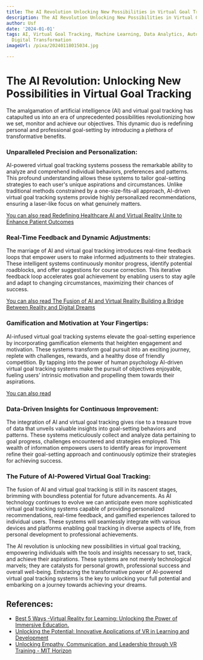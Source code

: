 ```yaml
---
title: The AI Revolution Unlocking New Possibilities in Virtual Goal Tracking
description: The AI Revolution Unlocking New Possibilities in Virtual Goal Tracking
author: Usf
date: '2024-01-01'
tags: AI, Virtual Goal Tracking, Machine Learning, Data Analytics, Automation, Innovation,
  Digital Transformation
imageUrl: /pixa/20240118015034.jpg

---
```

# The AI Revolution: Unlocking New Possibilities in Virtual Goal Tracking

The amalgamation of artificial intelligence (AI)  and virtual goal tracking has catapulted us into an era of unprecedented  possibilities revolutionizing how  we set, monitor and achieve our objectives.  This dynamic duo is redefining personal and professional goal-setting by introducing a plethora of transformative benefits.

### Unparalleled Precision and Personalization:

AI-powered virtual goal tracking systems  possess the  remarkable ability to analyze and comprehend individual behaviors, preferences and patterns. This profound understanding  allows these systems to tailor goal-setting strategies to each user's unique aspirations and circumstances. Unlike traditional  methods constrained by a one-size-fits-all approach, AI-driven virtual goal tracking  systems provide highly personalized recommendations,  ensuring a laser-like focus on what genuinely matters.

[You can  also read Redefining Healthcare  AI and Virtual Reality Unite to Enhance Patient Outcomes](Redefining%20Healthcare%20AI%20and%20Virtual%20Reality%20Unite%20to%20Enhance%20Patient%20Outcomes)


### Real-Time Feedback and Dynamic Adjustments:

The marriage of AI  and virtual goal tracking introduces real-time  feedback loops that empower users to make informed adjustments to  their strategies. These intelligent systems continuously monitor progress, identify potential roadblocks, and offer suggestions for  course correction. This iterative feedback loop accelerates goal achievement by enabling users to stay agile and adapt to changing circumstances, maximizing their chances of success.

[You can also read The  Fusion of AI and Virtual Reality Building a  Bridge  Between Reality and Digital Dreams](The%20Fusion%20of%20AI%20and%20Virtual%20Reality%20Building%20a%20Bridge%20Between%20Reality%20and%20Digital%20Dreams)


### Gamification  and Motivation at Your Fingertips:

AI-infused virtual goal tracking systems elevate  the  goal-setting experience by incorporating gamification elements that heighten engagement and motivation. These systems transform goal pursuit into an exciting journey, replete with challenges, rewards, and a healthy dose of friendly competition. By  tapping into the power of human psychology AI-driven virtual goal tracking systems make  the pursuit of objectives  enjoyable, fueling users' intrinsic motivation and propelling them  towards their aspirations.

[You can  also  read ]()


### Data-Driven Insights for Continuous  Improvement:

The integration of AI and virtual goal tracking gives rise to a treasure trove of data that unveils valuable insights into goal-setting behaviors and patterns. These systems meticulously collect and  analyze  data pertaining to goal progress, challenges encountered and strategies employed. This wealth  of information empowers users to identify areas for improvement refine their goal-setting approach and  continuously optimize their strategies for achieving  success.

### The Future of AI-Powered Virtual Goal  Tracking:

The  fusion of AI and virtual goal tracking is still in its nascent stages,  brimming with boundless potential for future advancements. As AI technology continues to evolve we  can anticipate even more sophisticated virtual goal tracking  systems capable of providing  personalized  recommendations, real-time feedback, and gamified experiences  tailored to individual users. These systems will seamlessly integrate with various devices and platforms enabling goal tracking in diverse aspects of  life, from personal  development to professional achievements.

The AI revolution is  unlocking new  possibilities in virtual goal tracking, empowering individuals with the tools and insights necessary to set, track,  and achieve their aspirations. These systems are not merely technological marvels; they are catalysts for personal growth, professional success and overall well-being. Embracing the transformative power of AI-powered virtual  goal tracking systems is the key to unlocking your  full potential and embarking on a journey towards achieving your  dreams.

## References:
- [Best 5 Ways -Virtual Reality for Learning: Unlocking the Power of Immersive Education.](https://www.linkedin.com/pulse/best-5-ways-virtual-reality-learning-unlocking)
- [Unlocking the Potential: Innovative Applications of VR in Learning and Development](https://www.talespin.com/reading/unlocking-the-potential-innovative-applications-of-vr-in-learning-and-development)
- [Unlocking Empathy, Communication, and Leadership through VR Training - MIT Horizon](https://horizon.mit.edu/insights/unlocking-empathy-communication-and-leadership-through-vr-training)
